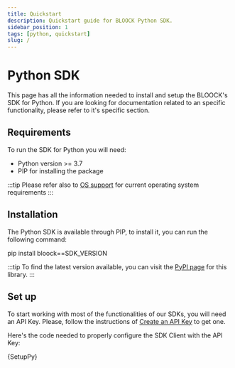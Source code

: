 ```yaml
---
title: Quickstart
description: Quickstart guide for BLOOCK Python SDK.
sidebar_position: 1
tags: [python, quickstart]
slug: /
---
```



# Python SDK

This page has all the information needed to install and setup the BLOOCK's SDK for Python. If you are looking for documentation related to an specific functionality, please refer to it's specific section.

## Requirements

To run the SDK for Python you will need:

- Python version >= 3.7
- PIP for installing the package

:::tip
Please refer also to [OS support](./os-support.mdx) for current operating system requirements
:::

## Installation

The Python SDK is available through PIP, to install it, you can run the following command:

<CodeBlock language="bash">pip install bloock==SDK_VERSION</CodeBlock>

:::tip
To find the latest version available, you can visit the [PyPI page](https://pypi.org/project/bloock/) for this library.
:::

## Set up

To start working with most of the functionalities of our SDKs, you will need an API Key. Please, follow the instructions of [Create an API Key](../../guides/platform/create-api-key) to get one.

Here's the code needed to properly configure the SDK Client with the API Key:


<CodeBlock language="python">{SetupPy}</CodeBlock>
